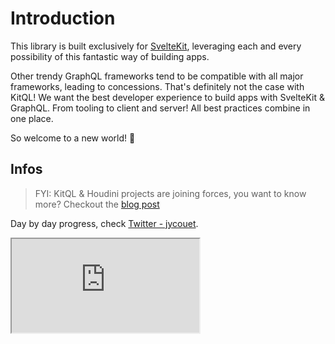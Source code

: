 # Introduction

This library is built exclusively for [SvelteKit](https://kit.svelte.dev/), leveraging each and every possibility of this fantastic way of building apps.

Other trendy GraphQL frameworks tend to be compatible with all major frameworks, leading to concessions. That's definitely not the case with KitQL! We want the best developer experience to build apps with SvelteKit & GraphQL. From tooling to client and server! All best practices combine in one place.

So welcome to a new world! 🥳

## Infos

> FYI: KitQL & Houdini projects are joining forces, you want to know more? Checkout the [blog post](https://www.the-guild.dev/blog/houdini-and-kitql)

Day by day progress, check [Twitter - jycouet](https://twitter.com/jycouet/status/1486052645567672324).

<iframe src="https://youtube.com/embed/Ggz5cvxDwFs" />
